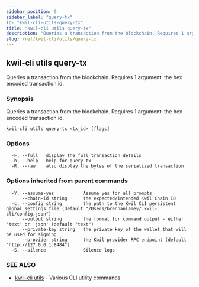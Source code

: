 ```yaml
---
sidebar_position: 9
sidebar_label: "query-tx"
id: "kwil-cli-utils-query-tx"
title: "kwil-cli utils query-tx"
description: "Queries a transaction from the blockchain. Requires 1 argument: the hex encoded transaction id."
slug: /ref/kwil-cli/utils/query-tx
---
```


## kwil-cli utils query-tx

Queries a transaction from the blockchain. Requires 1 argument: the hex encoded transaction id.

### Synopsis

Queries a transaction from the blockchain. Requires 1 argument: the hex encoded transaction id.

```
kwil-cli utils query-tx <tx_id> [flags]
```

### Options

```
  -F, --full   display the full transaction details
  -h, --help   help for query-tx
  -R, --raw    also display the bytes of the serialized transaction
```

### Options inherited from parent commands

```
  -Y, --assume-yes           Assume yes for all prompts
      --chain-id string      the expected/intended Kwil Chain ID
  -c, --config string        the path to the Kwil CLI persistent global settings file (default "/Users/brennanlamey/.kwil-cli/config.json")
      --output string        the format for command output - either 'text' or 'json' (default "text")
      --private-key string   the private key of the wallet that will be used for signing
      --provider string      the Kwil provider RPC endpoint (default "http://127.0.0.1:8484")
  -S, --silence              Silence logs
```

### SEE ALSO

* [kwil-cli utils](/docs/ref/kwil-cli/utils)	 - Various CLI utility commands.


